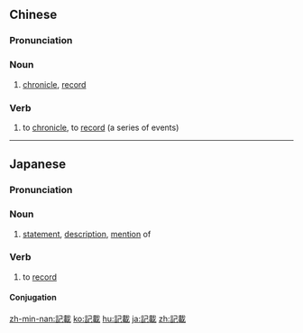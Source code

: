 {{also|记载}}
==Chinese==
{{zh-forms|s=记载}}

===Pronunciation===
{{zh-pron
|m=jìzǎi
|c=gei3 zoi3
|mn=kì-chài
|cat=n
}}

===Noun===
{{zh-noun}}

# [[chronicle]], [[record]]

===Verb===
{{zh-verb}}

# to [[chronicle]], to [[record]] (a series of events)

----

==Japanese==
{{ja-kanjitab|き|さい|yomi=on}}

===Pronunciation===
{{ja-pron|きさい|y=on}}

===Noun===
{{ja-noun|きさい}}

# [[statement]], [[description]], [[mention]] of

===Verb===
{{ja-verb-suru|tr=trans|きさい}}

# to [[record]]

====Conjugation====
{{ja-suru|きさい}}

[[zh-min-nan:記載]]
[[ko:記載]]
[[hu:記載]]
[[ja:記載]]
[[zh:記載]]